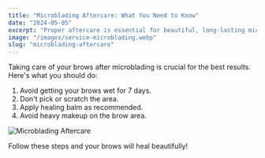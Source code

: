 ```yaml
---
title: "Microblading Aftercare: What You Need to Know"
date: "2024-05-05"
excerpt: "Proper aftercare is essential for beautiful, long-lasting microbladed brows. Learn our top tips."
image: "/images/service-microblading.webp"
slug: "microblading-aftercare"
---
```


Taking care of your brows after microblading is crucial for the best results. Here's what you should do:

1. Avoid getting your brows wet for 7 days.
2. Don't pick or scratch the area.
3. Apply healing balm as recommended.
4. Avoid heavy makeup on the brow area.

![Microblading Aftercare](/images/service-microblading.webp)

Follow these steps and your brows will heal beautifully! 